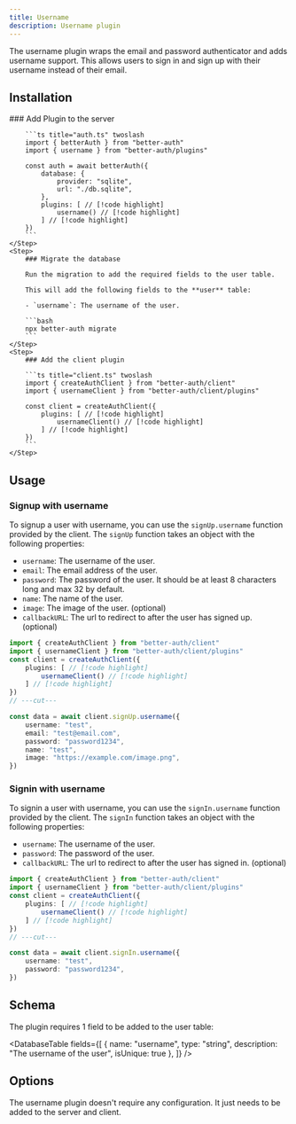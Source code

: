 ```yaml
---
title: Username
description: Username plugin
---
```


The username plugin wraps the email and password authenticator and adds username support. This allows users to sign in and sign up with their username instead of their email.

## Installation

<Steps>
    <Step>
        ### Add Plugin to the server

        ```ts title="auth.ts" twoslash
        import { betterAuth } from "better-auth"
        import { username } from "better-auth/plugins"

        const auth = await betterAuth({
            database: {
                provider: "sqlite",
                url: "./db.sqlite",
            },
            plugins: [ // [!code highlight]
                username() // [!code highlight]
            ] // [!code highlight]
        })
        ```
    </Step>
    <Step>
        ### Migrate the database

        Run the migration to add the required fields to the user table.

        This will add the following fields to the **user** table:

        - `username`: The username of the user.

        ```bash
        npx better-auth migrate
        ```
    </Step>
    <Step>
        ### Add the client plugin
        
        ```ts title="client.ts" twoslash
        import { createAuthClient } from "better-auth/client"
        import { usernameClient } from "better-auth/client/plugins"
        
        const client = createAuthClient({
            plugins: [ // [!code highlight]
                usernameClient() // [!code highlight]
            ] // [!code highlight]
        })
        ```
    </Step>
</Steps>

## Usage

### Signup with username

To signup a user with username, you can use the `signUp.username` function provided by the client. The `signUp` function takes an object with the following properties:

- `username`: The username of the user.
- `email`: The email address of the user.
- `password`: The password of the user. It should be at least 8 characters long and max 32 by default. 
- `name`: The name of the user.
- `image`: The image of the user. (optional)
- `callbackURL`: The url to redirect to after the user has signed up. (optional)

```ts title="client.ts" twoslash
import { createAuthClient } from "better-auth/client"
import { usernameClient } from "better-auth/client/plugins"
const client = createAuthClient({
    plugins: [ // [!code highlight]
        usernameClient() // [!code highlight]
    ] // [!code highlight]
})
// ---cut---

const data = await client.signUp.username({
    username: "test",
    email: "test@email.com",
    password: "password1234",
    name: "test",
    image: "https://example.com/image.png",
})
```

### Signin with username

To signin a user with username, you can use the `signIn.username` function provided by the client. The `signIn` function takes an object with the following properties:

- `username`: The username of the user.
- `password`: The password of the user.
- `callbackURL`: The url to redirect to after the user has signed in. (optional)

```ts title="client.ts" twoslash
import { createAuthClient } from "better-auth/client"
import { usernameClient } from "better-auth/client/plugins"
const client = createAuthClient({
    plugins: [ // [!code highlight]
        usernameClient() // [!code highlight]
    ] // [!code highlight]
})
// ---cut---

const data = await client.signIn.username({
    username: "test",
    password: "password1234",
})
```

## Schema

The plugin requires 1 field to be added to the user table:

<DatabaseTable
    fields={[
        { 
            name: "username", 
            type: "string", 
            description: "The username of the user",
            isUnique: true
        },
    ]}
/>

## Options

The username plugin doesn't require any configuration. It just needs to be added to the server and client.
